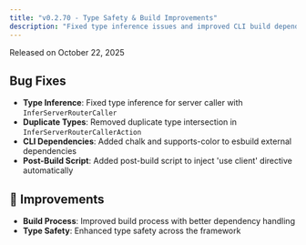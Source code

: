 ```yaml
---
title: "v0.2.70 - Type Safety & Build Improvements"
description: "Fixed type inference issues and improved CLI build dependencies."
---
```


Released on October 22, 2025

## Bug Fixes

- **Type Inference**: Fixed type inference for server caller with `InferServerRouterCaller`
- **Duplicate Types**: Removed duplicate type intersection in `InferServerRouterCallerAction`
- **CLI Dependencies**: Added chalk and supports-color to esbuild external dependencies
- **Post-Build Script**: Added post-build script to inject 'use client' directive automatically

## 🔧 Improvements

- **Build Process**: Improved build process with better dependency handling
- **Type Safety**: Enhanced type safety across the framework

